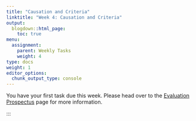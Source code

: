 ```yaml
---
title: "Causation and Criteria"
linktitle: "Week 4: Causation and Criteria"
output:
  blogdown::html_page:
    toc: true
menu:
  assignment:
    parent: Weekly Tasks
    weight: 4
type: docs
weight: 1
editor_options: 
  chunk_output_type: console
---
```


You have your first task due this week. Please head over to the [Evaluation Prospectus](/deliverables/01-evaluation-prospectus/) page for more information.

:::
